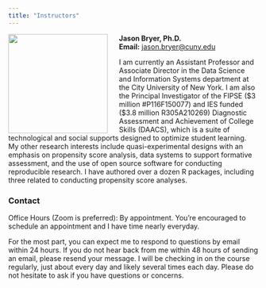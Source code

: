 ```yaml
---
title: "Instructors"
---
```



<img src='/images/Headshot_Cartoon.jpg' width='200' align='left' style = 'padding-right: 20px' />

**Jason Bryer, Ph.D.**  
**Email:** [jason.bryer@cuny.edu](mailto:jason.bryer@cuny.edu)  

I am currently an Assistant Professor and Associate Director in the Data Science and Information Systems department at the City University of New York. I am also the Principal Investigator of the FIPSE ($3 million #P116F150077) and IES funded ($3.8 million R305A210269) Diagnostic Assessment and Achievement of College Skills (DAACS), which is a suite of technological and social supports designed to optimize student learning. My other research interests include quasi-experimental designs with an emphasis on propensity score analysis, data systems to support formative assessment, and the use of open source software for conducting reproducible research. I have authored over a dozen R packages, including three related to conducting propensity score analyses. 


### Contact

Office Hours (Zoom is preferred): By appointment. You're encouraged to schedule an appointment and I have time nearly everyday.

For the most part, you can expect me to respond to questions by email within 24 hours. If you do not hear back from me within 48 hours of sending an email, please resend your message. I will be checking in on the course regularly, just about every day and likely several times each day. Please do not hesitate to ask if you have questions or concerns.

